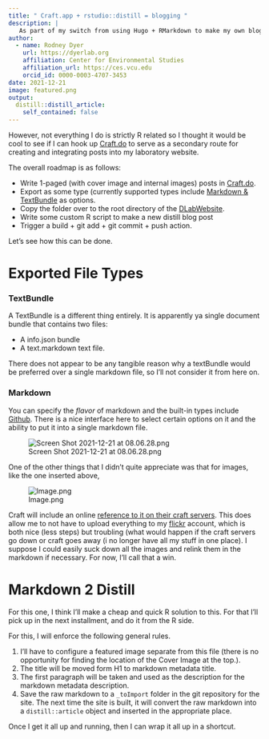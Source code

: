 ```yaml
---
title: " Craft.app + rstudio::distill = blogging "
description: |
   As part of my switch from using Hugo + RMarkdown to make my own blogs to using rstudio::distill to increase some of the simplicity that happens in my life—Hugo was just too much complexity and fragility and at times would just break.  However, distill is something that I can use to directly integrate into my workflows as well as capture the raw manuscripts I'm working on (distill manuscripts are quite nice and can serve as a pre-print option as well).
author:
  - name: Rodney Dyer
    url: https://dyerlab.org
    affiliation: Center for Environmental Studies
    affiliation_url: https://ces.vcu.edu
    orcid_id: 0000-0003-4707-3453
date: 2021-12-21
image: featured.png
output:
  distill::distill_article:
    self_contained: false
---
```


However, not everything I do is strictly R related so I thought it would be cool to see if I can hook up [Craft.do](https://craft.do) to serve as a secondary route for creating and integrating posts into my laboratory website.

The overall roadmap is as follows:

- Write 1-paged (with cover image and internal images) posts in [Craft.do](https://craft.do).
- Export as some type (currently supported types include [Markdown & TextBundle](https://support.craft.do/hc/en-us/articles/4411890239121-Import-documents-into-Craft) as options.
- Copy the folder over to the root directory of the [DLabWebsite](https://dyerlab.org).
- Write some custom R script to make a new distill blog post
- Trigger a build + git add + git commit + push action.

Let’s see how this can be done.

# Exported File Types

### TextBundle

A TextBundle is a different thing entirely.  It is apparently ya single document bundle that contains two files:

- A info.json bundle
- A text.markdown text file.

There does not appear to be any tangible reason why a textBundle would be preferred over a single markdown file, so I’ll not consider it from here on.

### Markdown

You can specify the *flavor* of markdown and the built-in types include [Github](https://github.com).  There is a nice interface here to select certain options on it and the ability to put it into a single markdown file.

![Screen Shot 2021-12-21 at 08.06.28.png](https://res.craft.do/user/full/07b940d2-163d-ebd5-c7c7-647f9d1cfbd1/E505601B-F8BC-4B21-8968-E076D863019E_2/Fq34MTw9uxeAJWKcIxjmhjeDSUkDcCrYYnwihuUsRxUz/Screen%20Shot%202021-12-21%20at%2008.06.28.png)

One of the other things that I didn’t quite appreciate was that for images, like the one inserted above,

![Image.png](https://res.craft.do/user/full/07b940d2-163d-ebd5-c7c7-647f9d1cfbd1/doc/017B6DDB-304F-4EC1-B95D-F77BD9DD29C9/993BEDB7-6FEF-48D7-BC39-383A14C46BFB_2/vtk1RmMFAJq0HwSUd616WzKXzpvkccytysdECql5Jwcz/Image.png)

Craft will include an online [reference to it on their craft servers](https://res.craft.do/user/full/07b940d2-163d-ebd5-c7c7-647f9d1cfbd1/E505601B-F8BC-4B21-8968-E076D863019E_2/Fq34MTw9uxeAJWKcIxjmhjeDSUkDcCrYYnwihuUsRxUz/Screen%20Shot%202021-12-21%20at%2008.06.28.png).  This does allow me to not have to upload everything to my [flickr](https://flickr.com/gene_flow_joe) account, which is both nice (less steps) but troubling (what would happen if the craft servers go down or craft goes away (i no longer have all my stuff in one place).   I suppose I could easily suck down all the images and relink them in the markdown if necessary.  For now, I’ll call that a win.

# Markdown 2 Distill

For this one, I think I’ll make a cheap and quick R solution to this.  For that I’ll pick up in the next installment, and do it from the R side.

For this, I will enforce the following general rules.

1. I'll have to configure a featured image separate from this file (there is no opportunity for finding the location of the Cover Image at the top.).
2. The title will be moved form H1 to markdown metadata title.
3. The first paragraph will be taken and used as the description for the markdown metadata description.
4. Save the raw markdown to a `_toImport` folder in the git repository for the site.  The next time the site is built, it will convert the raw markdown into a `distill::article` object and inserted in the appropriate place.

Once I get it all up and running, then I can wrap it all up in a shortcut.

